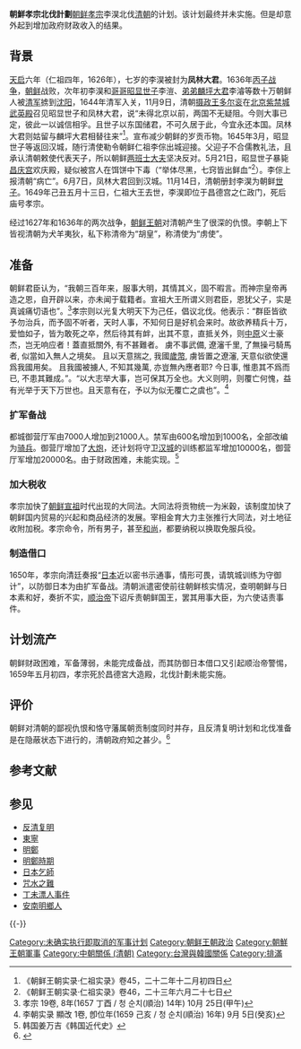 '''朝鮮孝宗北伐計劃'''[[朝鲜孝宗|朝鲜孝宗]]李淏北伐[[清朝|清朝]]的计划。该计划最终并未实施。但是却意外起到增加政府财政收入的结果。
== 背景 ==
[[天启|天启]]六年（仁祖四年，1626年），七岁的李淏被封为'''凤林大君'''。1636年[[丙子战争|丙子战争]]，[[朝鲜|朝鲜]]战败，次年初李淏和[[哥哥|哥哥]][[昭显世子|昭显世子]]李溰、[[弟弟|弟弟]][[麟坪大君|麟坪大君]]李濬等数十万朝鲜人被[[清军|清军]]掳到[[沈阳|沈阳]]，1644年清军入关，11月9日，清朝[[摄政王|摄政王]][[多尔衮|多尔衮]]在[[北京|北京]][[紫禁城|紫禁城]][[武英殿|武英殿]]召见昭显世子和凤林大君，说“未得北京以前，两国不无疑阻。今则大事已定，彼此一以诚信相孚。且世子以东国储君，不可久居于此，今宜永还本国。凤林大君则姑留与麟坪大君相替往来”<ref>《朝鲜王朝实录·仁祖实录》卷45，二十二年十二月初四日</ref>。宣布减少朝鲜的岁贡币物。1645年3月，昭显世子等返回汉城，随行清使勒令朝鲜仁祖李倧出城迎接。父迎子不合儒教礼法，且承认清朝敕使代表天子，所以朝鲜[[两班|两班]][[士大夫|士大夫]]坚决反对。5月21日，昭显世子暴毙[[昌庆宫|昌庆宫]]欢庆殿，疑似被宫人在饵饼中下毒（“举体尽黑，七窍皆出鲜血”<ref>《朝鲜王朝实录·仁祖实录》卷46，二十三年六月二十七日</ref>）。李倧上报清朝“病亡”。6月7日，凤林大君回到汉城。11月14日，清朝册封李淏为朝鲜[[世子|世子]]。1649年己丑五月十三日，仁祖大王去世，李淏即位于昌德宫之仁政门，死后庙号孝宗。

经过1627年和1636年的两次战争，[[朝鲜王朝|朝鲜王朝]]对清朝产生了很深的仇恨。李朝上下皆视清朝为犬羊夷狄，私下称清帝为“胡皇”，称清使为“虏使”。

== 准备 ==
朝鲜君臣认为，“我朝三百年来，服事大明，其情其义，固不暇言。而神宗皇帝再造之恩，自开辟以来，亦未闻于载籍者。宣祖大王所谓义则君臣，恩犹父子，实是真诚痛切语也”。<ref>孝宗 19卷, 8年(1657 丁酉 / 청 순치(順治) 14年) 10月 25日(甲午) </ref>孝宗则以光复大明天下为己任，倡议北伐。他表示：“群臣皆欲予勿治兵，而予固不听者，天时人事，不知何日是好机会来时。故欲养精兵十万，爱恤如子，皆为敢死之卒，然后待其有衅，出其不意，直抵关外，则[[中原|中原]]义士豪杰，岂无响应者！蓋直抵關外, 有不甚難者。 虜不事武備, 遼瀋千里, 了無操弓騎馬者, 似當如入無人之境矣。 且以天意揣之, 我國[[歲幣|歲幣]], 虜皆置之遼瀋, 天意似欲使還爲我國用矣。 且我國被擄人, 不知其幾萬, 亦豈無內應者耶? 今日事, 惟患其不爲而已, 不患其難成。”。“以大志举大事，岂可保其万全也。大义则明，则覆亡何愧，益有光举于天下万世也。且天意有在，予以为似无覆亡之虞也”。<ref>李朝实录 顯改 1卷, 卽位年(1659 己亥 / 청 순치(順治) 16年) 9月 5日(癸亥) </ref>
=== 扩军备战 ===
都城御营厅军由7000人增加到21000人。禁军由600名增加到1000名，全部改编为[[骑兵|骑兵]]。御营厅增加了[[大炮|大炮]]，还计划将守卫[[汉城|汉城]]的训练都监军增加10000名，御营厅军增加20000名。由于财政困难，未能实现。<ref>韩国姜万吉《韩国近代史》</ref>
=== 加大税收 ===
孝宗加快了[[朝鲜宣祖|朝鲜宣祖]]时代出现的大同法。大同法将贡物统一为米穀，该制度加快了朝鲜国内贸易的兴起和商品经济的发展。宰相金育大力主张推行大同法，对土地征收附加税。孝宗命令，所有男子，甚至[[和尚|和尚]]，都要纳税以换取免服兵役。

=== 制造借口 ===
1650年，孝宗向清廷奏报“[[日本|日本]]近以密书示通事，情形可畏，请筑城训练为守御计”，以防御日本为由扩军备战。清朝派遣密使前往朝鲜核实情况，查明朝鲜与日本素和好，奏折不实，[[顺治帝|顺治帝]]下诏斥责朝鲜国王，罢其用事大臣，为六使诘责事件。
== 计划流产 ==
朝鲜财政困难，军备薄弱，未能完成备战，而其防御日本借口又引起顺治帝警惕，1659年五月初四，孝宗死於昌德宮大造殿，北伐計劃未能实施。

== 评价 ==

朝鲜对清朝的鄙视仇恨和恪守藩属朝贡制度同时并存，且反清复明计划和北伐准备是在隐蔽状态下进行的，清朝政府知之甚少。<ref>{{Cite web |url=http://news.ifeng.com/history/zhongguogudaishi/detail_2012_01/13/11953685_0.shtml |title=朝鲜皇室的“反清复明”计划：明亡60年仍想北伐 |access-date=2014-08-31 |archive-date=2020-06-05 |archive-url=https://web.archive.org/web/20200605184315/http://news.ifeng.com/history/zhongguogudaishi/detail_2012_01/13/11953685_0.shtml |dead-url=no }}</ref>

== 参考文献 ==
{{Reflist}}

== 参见 ==
{{Portal box|汉字文化圈|中国|朝鲜半岛|历史}}
* [[反清复明|反清复明]]
* [[東寧_(台灣古名)|東寧]]
* [[明鄭|明鄭]]
* [[明鄭時期|明鄭時期]]
* [[日本乞師|日本乞師]]
* [[咒水之難|咒水之難]]
* [[丁未漂人事件|丁未漂人事件]]
* [[明鄉人|安南明鄉人]]

{{-}}
{{李氏朝鲜历史事件}}
{{明朝歷史事件}}
{{東寧王朝}}
{{清朝歷史事件}}

[[Category:未确实执行即取消的军事计划|Category:未确实执行即取消的军事计划]]
[[Category:朝鲜王朝政治|Category:朝鲜王朝政治]]
[[Category:朝鮮王朝軍事|Category:朝鮮王朝軍事]]
[[Category:中朝關係_(清朝)|Category:中朝關係 (清朝)]]
[[Category:台灣與韓國關係|Category:台灣與韓國關係]]
[[Category:排滿|Category:排滿]]
